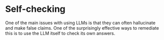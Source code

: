 # Self-checking

One of the main issues with using LLMs is that they can often hallucinate and make false claims. One of the surprisingly effective ways to remediate this is to use the LLM itself to check its own answers.


<DocCardList />

